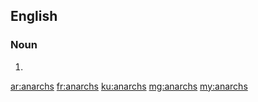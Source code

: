 ==English==

===Noun===
{{head|en|noun plural form}}

# {{plural of|anarch|lang=en}}

[[ar:anarchs]]
[[fr:anarchs]]
[[ku:anarchs]]
[[mg:anarchs]]
[[my:anarchs]]